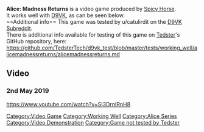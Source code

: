 <strong>Alice: Madness Returns</strong> is a video game produced by [[Spicy Horse]].
<br />
It works well with [[D9VK]], as can be seen below.
<br />
==Additional info==
This game was tested by u/catulirdit on the [[D9VK Subreddit]].
<br />
There is additional info available for testing of this game on [[User:Tedster|Tedster]]'s GitHub repository, here:
<br />
https://github.com/TedsterTech/d9vk_test/blob/master/tests/working_well/alicemadnessreturns/alicemadnessreturns.md

==Video==
===2nd May 2019===
<youtube>https://www.youtube.com/watch?v=SI3DrnIRnH8</youtube>

[[Category:Video Game]]
[[Category:Working Well]]
[[Category:Alice Series]]
[[Category:Video Demonstration]]
[[Category:Game not tested by Tedster]]
